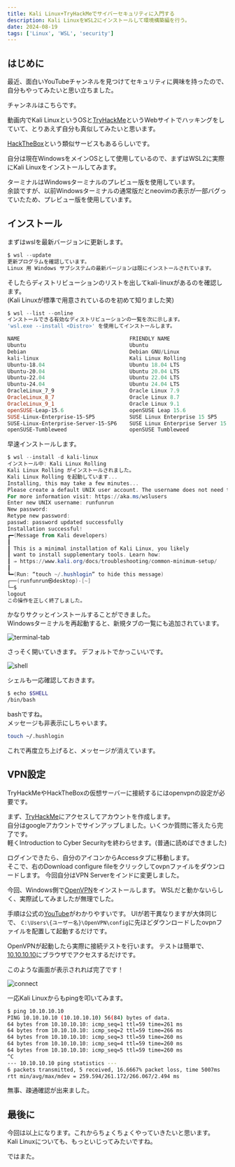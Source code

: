 ```yaml
---
title: Kali Linux+TryHackMeでサイバーセキュリティに入門する
description: Kali LinuxをWSL2にインストールして環境構築編を行う。
date: 2024-08-19
tags: ['Linux', 'WSL', 'security']
---
```


## はじめに

最近、面白いYouTubeチャンネルを見つけてセキュリティに興味を持ったので、自分もやってみたいと思い立ちました。

チャンネルはこちらです。

<LinkPreview url='https://www.youtube.com/@tamashiiwoyokose'/>

動画内でKali LinuxというOSと[TryHackMe](https://tryhackme.com/)というWebサイトでハッキングをしていて、とりあえず自分も真似してみたいと思います。

[HackTheBox](https://academy.hackthebox.com/)という類似サービスもあるらしいです。

自分は現在WindowsをメインOSとして使用しているので、まずはWSL2に実際にKali Linuxをインストールしてみます。

ターミナルはWindowsターミナルのプレビュー版を使用しています。  
余談ですが、以前Windowsターミナルの通常版だとneovimの表示が一部バグっていたため、プレビュー版を使用しています。

## インストール

まずはwslを最新バージョンに更新します。

```powershell
$ wsl --update                                                                                                                                                  19:19:57
更新プログラムを確認しています。
Linux 用 Windows サブシステムの最新バージョンは既にインストールされています。
```

そしたらディストリビューションのリストを出してkali-linuxがあるのを確認します。  
(Kali Linuxが標準で用意されているのを初めて知りました笑)

```powershell
$ wsl --list --online                                                                                                                                           19:20:03
インストールできる有効なディストリビューションの一覧を次に示します。
'wsl.exe --install <Distro>' を使用してインストールします。

NAME                                   FRIENDLY NAME
Ubuntu                                 Ubuntu
Debian                                 Debian GNU/Linux
kali-linux                             Kali Linux Rolling
Ubuntu-18.04                           Ubuntu 18.04 LTS
Ubuntu-20.04                           Ubuntu 20.04 LTS
Ubuntu-22.04                           Ubuntu 22.04 LTS
Ubuntu-24.04                           Ubuntu 24.04 LTS
OracleLinux_7_9                        Oracle Linux 7.9
OracleLinux_8_7                        Oracle Linux 8.7
OracleLinux_9_1                        Oracle Linux 9.1
openSUSE-Leap-15.6                     openSUSE Leap 15.6
SUSE-Linux-Enterprise-15-SP5           SUSE Linux Enterprise 15 SP5
SUSE-Linux-Enterprise-Server-15-SP6    SUSE Linux Enterprise Server 15 SP6
openSUSE-Tumbleweed                    openSUSE Tumbleweed
```

早速インストールします。

```powershell
$ wsl --install -d kali-linux                                                                                                                                   19:22:20
インストール中: Kali Linux Rolling
Kali Linux Rolling がインストールされました。
Kali Linux Rolling を起動しています...
Installing, this may take a few minutes...
Please create a default UNIX user account. The username does not need to match your Windows username.
For more information visit: https://aka.ms/wslusers
Enter new UNIX username: runfunrun
New password:
Retype new password:
passwd: password updated successfully
Installation successful!
┏━(Message from Kali developers)
┃
┃ This is a minimal installation of Kali Linux, you likely
┃ want to install supplementary tools. Learn how:
┃ ⇒ https://www.kali.org/docs/troubleshooting/common-minimum-setup/
┃
┗━(Run: “touch ~/.hushlogin” to hide this message)
┌──(runfunrun㉿desktop)-[~]
└─$
logout
この操作を正しく終了しました。
```

かなりサクッとインストールすることができました。  
Windowsターミナルを再起動すると、新規タブの一覧にも追加されています。

![terminal-tab](https://i.gyazo.com/e54052fcea8739b2e1b78f44815e5062.png)

さっそく開いていきます。
デフォルトでかっこいいです。

![shell](https://i.gyazo.com/02565e61f333c03a58da597c6d17cd45.png)

シェルも一応確認しておきます。

```bash
$ echo $SHELL
/bin/bash
```

bashですね。  
メッセージも非表示にしちゃいます。

```bash
touch ~/.hushlogin
```

これで再度立ち上げると、メッセージが消えています。

## VPN設定

TryHackMeやHackTheBoxの仮想サーバーに接続するにはopenvpnの設定が必要です。

まず、[TryHackMe](https://tryhackme.com/)にアクセスしてアカウントを作成します。  
自分はgoogleアカウントでサインアップしました。いくつか質問に答えたら完了です。  
軽くIntroduction to Cyber Securityを終わらせます。(普通に読めばできました)

ログインできたら、自分のアイコンからAccessタブに移動します。  
そこで、右のDownload configure fileをクリックしてovpnファイルをダウンロードします。
今回自分はVPN Serverをインドに変更しました。

今回、Windows側で[OpenVPN](https://www.openvpn.jp/download/)をインストールします。
WSLだと動かないらしく、実際試してみましたが無理でした。

手順は公式の[YouTube](https://www.youtube.com/watch?v=996h-TwbUFc)がわかりやすいです。
UIが若干異なりますが大体同じで、
`C:\Users\{ユーザー名}\OpenVPN\config`に先ほどダウンロードしたovpnファイルを配置して起動するだけです。

OpenVPNが起動したら実際に接続テストを行います。
テストは簡単で、[10.10.10.10](http://10.10.10.10/)にブラウザでアクセスするだけです。

このような画面が表示されれば完了です！

![connect](https://i.gyazo.com/4779328e72c82390a560b63854823191.png)

一応Kali Linuxからもpingを叩いてみます。

```bash
$ ping 10.10.10.10
PING 10.10.10.10 (10.10.10.10) 56(84) bytes of data.
64 bytes from 10.10.10.10: icmp_seq=1 ttl=59 time=261 ms
64 bytes from 10.10.10.10: icmp_seq=2 ttl=59 time=266 ms
64 bytes from 10.10.10.10: icmp_seq=3 ttl=59 time=260 ms
64 bytes from 10.10.10.10: icmp_seq=4 ttl=59 time=260 ms
64 bytes from 10.10.10.10: icmp_seq=5 ttl=59 time=260 ms
^C
--- 10.10.10.10 ping statistics ---
6 packets transmitted, 5 received, 16.6667% packet loss, time 5007ms
rtt min/avg/max/mdev = 259.594/261.172/266.067/2.494 ms
```

無事、疎通確認が出来ました。

## 最後に

今回は以上になります。これからちょくちょくやっていきたいと思います。  
Kali Linuxについても、もっといじってみたいですね。

ではまた。

